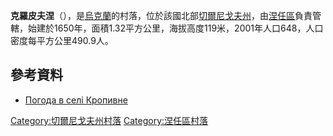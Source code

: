 {{coord|50|58|59|N|31|50|37|E|scale:100000|display=title}}

'''克羅皮夫涅'''（{{lang-uk|Кропивне}}），是[[烏克蘭|烏克蘭]]的村落，位於該國北部[[切爾尼戈夫州|切爾尼戈夫州]]，由[[涅任區|涅任區]]負責管轄，始建於1650年，面積1.32平方公里，海拔高度119米，2001年人口648，人口密度每平方公里490.9人。

==參考資料==
* [http://weather.in.ua/ua/chernigovskaja/12429 Погода в селі Кропивне] {{Wayback|url=http://weather.in.ua/ua/chernigovskaja/12429 |date=20160305082208 }}

[[Category:切爾尼戈夫州村落|Category:切爾尼戈夫州村落]]
[[Category:涅任區村落|Category:涅任區村落]]


{{Chernihiv-geo-stub}}